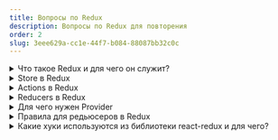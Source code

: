```yaml
---
title: Вопросы по Redux
description: Вопросы по Redux для повторения
order: 2
slug: 3eee629a-cc1e-44f7-b084-88087bb32c0c
---
```


<details>
<summary>Что такое Redux и для чего он служит?</summary>
Redux - это библиотека, внешний стейт менеджер, для управления состоянием
в React(обычно). Служит для упрощения работы с состоянием в большом приложении.
</details>

<details>
<summary>Store в Redux</summary>
Store - это главный объект, в котором хранится глобальное состояние приложения.
</details>

<details>
<summary>Actions в Redux</summary>
Action - это объект, с обязательным полем "type". Action нужен для того,
чтобы дать сигнал редьюсерам каким-то определенным образом поменять
состояние, живущее в Store.
</details>

<details>
<summary>Reducers в Redux</summary>
Reducer - это функция, для изменения глобального сотояния. Более подробно, Reducer обрабатывает action, и возвращает новый state.
</details>

<details>
<summary>Для чего нужен Provider</summary>
Provider - это компонент, который обеспечивает доступ к Store.
</details>

<details>
<summary>Правила для редьюсеров в Redux</summary>
1. Не менять глобальное состояние напрямую - нужно создавать новое на основе старого состояния.
2. Возвращать новый state
3. Не вызывать асинхронные функции
4. Не вызывать функции, возвращающие рандомные значения
</details>

<details>
<summary>Какие хуки используются из библиотеки react-redux и для чего?</summary>
1. useSelector - позволяет получить состояние
2. useDispatch - позволяет изменить состояние
</details>
